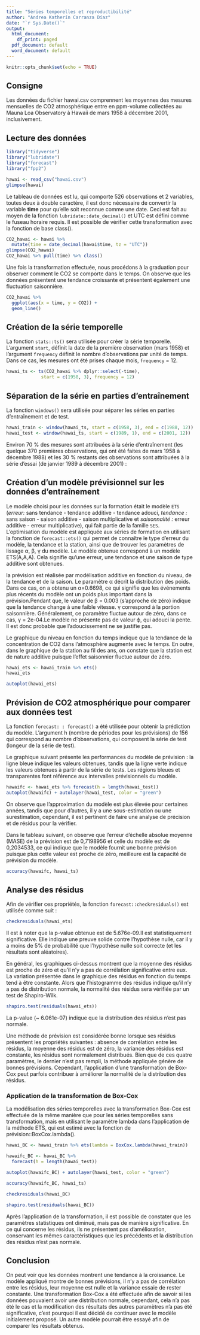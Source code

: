 ---
title: "Séries temporelles et reproductibilité"
author: "Andrea Katherín Carranza Díaz"
date: "`r Sys.Date()`"
output:
  html_document:
    df_print: paged
  pdf_document: default
  word_document: default
---

```{r setup, include=FALSE}
knitr::opts_chunk$set(echo = TRUE)
```
## Consigne

Les données du fichier hawai.csv comprennent les moyennes des mesures mensuelles de CO2 atmosphérique entre en ppm-volume collectées au Mauna Loa Observatory à Hawaii de mars 1958 à décembre 2001, inclusivement.

## Lecture des données


```{r}

library("tidyverse")
library("lubridate")
library("forecast")
library("fpp2")

hawai <- read_csv("hawai.csv")
glimpse(hawai)
```


Le tableau de données est lu, qui comporte 526 observations et 2 variables, toutes deux à double caractère, il est donc nécessaire de convertir la variable **time** pour qu'elle soit reconnue comme une date. Ceci est fait au moyen de la fonction `lubridate::date_decimal()` et UTC est défini comme le fuseau horaire requis. Il est possible de vérifier cette transformation avec la fonction de base class().

```{r}
CO2_hawai <- hawai %>%
  mutate(time = date_decimal(hawai$time, tz = "UTC"))
glimpse(CO2_hawai)
CO2_hawai %>% pull(time) %>% class()

```

Une fois la transformation effectuée, nous procédons à la graduation pour observer comment le CO2 se comporte dans le temps. On observe que les données présentent une tendance croissante et présentent également une fluctuation saisonnière.

```{r}
CO2_hawai %>%
  ggplot(aes(x = time, y = CO2)) +
  geom_line()

```

## Création de la série temporelle
La fonction `stats::ts()` sera utilisée pour créer la série temporelle. L’argument `start`, définit la date de la première observation (mars 1958) et l’argument `frequency` définit le nombre d’observations par unité de temps. Dans ce cas, les mesures ont été prises chaque mois, `frequency` = 12. 

```{r}

hawai_ts <- ts(CO2_hawai %>% dplyr::select(-time),
             start = c(1958, 3), frequency = 12)

```

## Séparation de la série en parties d'entraînement 

La fonction `windows()` sera utilisée pour séparer les séries en parties d'entraînement et de test. 

```{r}
hawai_train <- window(hawai_ts, start = c(1958, 3), end = c(1988, 12))
hawai_test <- window(hawai_ts, start = c(1989, 1), end = c(2001, 12))

```

Environ 70 % des mesures sont attribuées à la série d'entraînement (les quelque 370 premières observations, qui ont été faites de mars 1958 à décembre 1988) et les 30 % restants des observations sont attribuées à la série d'essai (de janvier 1989 à décembre 2001) :

## Création d'un modèle prévisionnel sur les données d'entraînement

Le modèle choisi pour les données sur la formation était le modèle `ETS` (*erreur:* sans tendance - tendance additive - tendance adouci, *tendance :* sans saison - saison additive - saison multiplicative et *saisonnalité :* erreur additive - erreur multiplicative), qui fait partie de la famille `SES`. L'optimisation du modèle est appliquée aux séries de formation en utilisant la fonction de `forecast::ets()` qui permet de connaître le type d'erreur du modèle, la tendance et la station, ainsi que de trouver les paramètres de lissage α, β, γ du modèle. Le modèle obtenue correspond à un modèle ETS(A,A,A). Cela signifie qu’une erreur, une tendance et une saison de type additive sont obtenues.

la prévision est réalisée par modélisation additive en fonction du niveau, de la tendance et de la saison. Le paramètre α décrit la distribution des poids. Dans ce cas, on a obtenu un α=0.6698, ce qui signifie que les événements plus récents du modèle ont un poids plus important dans la prévision.Pendant que, le valeur de β = 0.003 (s’approche de zéro) indique que la tendance change à une faible vitesse. γ correspond à la portion saisonnière. Généralement, ce paramètre fluctue autour de zéro, dans ce cas, γ = 2e-04.Le modèle ne présente pas de valeur ϕ, qui adouci la pente. Il est donc probable que l’adoucissement ne se justifie pas.

Le graphique du niveau en fonction du temps indique que la tendance de la concentration de CO2 dans l'atmosphère augmente avec le temps. En outre, dans le graphique de la station au fil des ans, on constate que la station est de nature additive puisque l'effet saisonnier fluctue autour de zéro.

```{r}

hawai_ets <- hawai_train %>% ets()
hawai_ets

autoplot(hawai_ets)
```

## Prévision de CO2 atmosphérique pour comparer aux données test

La fonction `forecast: : forecast() ` a été utilisée pour obtenir la prédiction du modèle. L'argument h (nombre de périodes pour les prévisions) de 156 qui correspond au nombre d’observations, qui composent la série de test (longeur de la série de test).

Le graphique suivant présente les performances du modèle de prévision : la ligne bleue indique les valeurs obtenues, tandis que la ligne verte indique les valeurs obtenues à partir de la série de tests. Les régions bleues et transparentes font référence aux intervalles prévisionnels du modèle.

```{r}
hawaifc <- hawai_ets %>% forecast(h = length(hawai_test))
autoplot(hawaifc) + autolayer(hawai_test, color = "green") 

```
On observe que l'approximation du modèle est plus élevée pour certaines années, tandis que pour d'autres, il y a une sous-estimation ou une surestimation, cependant, il est pertinent de faire une analyse de précision et de résidus pour la vérifier.

Dans le tableau suivant, on observe que l'erreur d'échelle absolue moyenne (MASE) de la prévision est de 0,7198956 et celle du modèle est de 0,2034533, ce qui indique que le modèle fournit une bonne prévision puisque plus cette valeur est proche de zéro, meilleure est la capacité de prévision du modèle.

```{r}
accuracy(hawaifc, hawai_ts)
```

## Analyse des résidus

Afin de vérifier ces propriétés, la fonction `forecast::checkresiduals()` est utilisée comme suit :

```{r}
checkresiduals(hawai_ets)

```

Il est à noter que la p-value obtenue est de 5.676e-09.Il est statistiquement significative. Elle indique une preuve solide contre l'hypothèse nulle, car il y a moins de 5% de probabilité que l'hypothèse nulle soit correcte (et les résultats sont aléatoires).

En général, les graphiques ci-dessus montrent que la moyenne des résidus est proche de zéro et qu'il n'y a pas de corrélation significative entre eux. La variation présentée dans le graphique des résidus en fonction du temps tend à être constante. Alors que l'histogramme des résidus indique qu'il n'y a pas de distribution normale, la normalité des résidus sera vérifiée par un test de Shapiro-Wilk. 

```{r}
shapiro.test(residuals(hawai_ets))

```

La p-value (~ 6.061e-07) indique que la distribution des résidus n’est pas normale.

Une méthode de prévision est considérée bonne lorsque ses résidus présentent les propriétés suivantes : absence de corrélation entre les résidus, la moyenne des résidus est de zéro, la variance des résidus est constante, les résidus sont normalement distribués. Bien que de ces quatre paramètres, le dernier n'est pas rempli, la méthode appliquée génère de bonnes prévisions. Cependant, l’application d’une transformation de Box-Cox peut parfois contribuer à améliorer la normalité de la distribution des résidus.

### Application de la transformation de Box-Cox

La modélisation des séries temporelles avec la transformation Box-Cox est effectuée de la même manière que pour les séries temporelles sans transformation, mais en utilisant le paramètre lambda dans l'application de la méthode ETS, qui est estimé avec la fonction de prévision::BoxCox.lambda(). 

```{r}

hawai_BC <- hawai_train %>% ets(lambda = BoxCox.lambda(hawai_train))

hawaifc_BC <- hawai_BC %>%
  forecast(h = length(hawai_test))

autoplot(hawaifc_BC) + autolayer(hawai_test, color = "green") 

```


```{r}
accuracy(hawaifc_BC, hawai_ts)

```

```{r}

checkresiduals(hawai_BC)
```

```{r}

shapiro.test(residuals(hawai_BC))
```

Après l’application de la transformation, il est possible de constater que les paramètres statistiques ont diminué, mais pas de manière significative. En ce qui concerne les résidus, ils ne présentent pas d’amélioration, conservant les mêmes caractéristiques que les précédents et  la distribution des résidus n’est pas normale.

## Conclusion

On peut voir que les données montrent une tendance à la croissance. Le modèle appliqué montre de bonnes prévisions, il n'y a pas de corrélation entre les résidus, leur moyenne est nulle et la variance essaie de rester constante. Une transformation Box-Cox a été effectuée afin de savoir si les données pouvaient avoir une distribution normale, cependant, cela n'a pas été le cas et la modification des résultats des autres paramètres n'a pas été significative, c'est pourquoi il est décidé de continuer avec le modèle initialement proposé. Un autre modèle pourrait être essayé afin de comparer les résultats obtenus.

